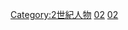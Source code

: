 {{CatPair|1世紀各職業人物|3世紀各職業人物}}

[[Category:2世紀人物|Category:2世紀人物]]
[[Category:各職業古代人|02]]
[[Category:各世纪各职业人物|02]]